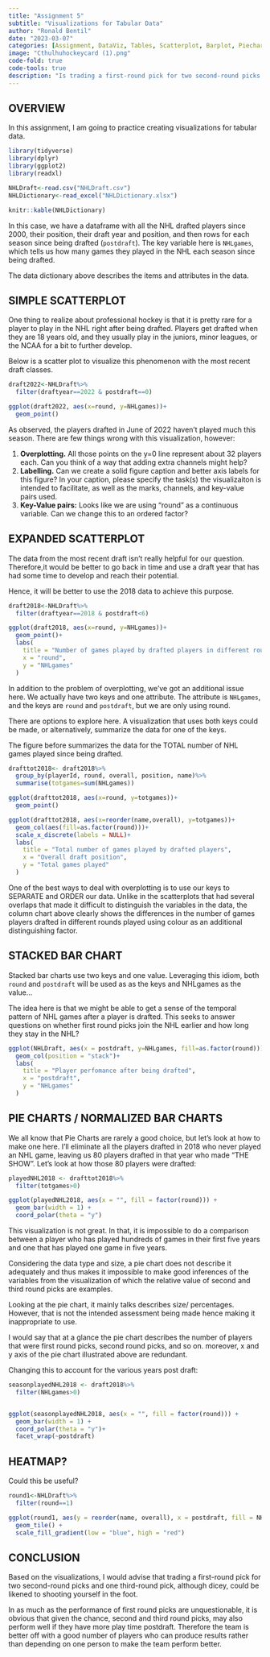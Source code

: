 ```yaml
---
title: "Assignment 5"
subtitle: "Visualizations for Tabular Data"
author: "Ronald Bentil"
date: "2023-03-07"
categories: [Assignment, DataViz, Tables, Scatterplot, Barplot, Piechart]
image: "Cthulhuhockeycard (1).png"
code-fold: true
code-tools: true
description: "Is trading a first-round pick for two second-round picks and a third-round pick prudent?"
---
```


## OVERVIEW

In this assignment, I am going to practice creating visualizations for tabular data.

```r
library(tidyverse)
library(dplyr)
library(ggplot2)
library(readxl)

NHLDraft<-read.csv("NHLDraft.csv")
NHLDictionary<-read_excel("NHLDictionary.xlsx")

knitr::kable(NHLDictionary)
```

In this case, we have a dataframe with all the NHL drafted players since 2000, their position, their draft year and position, and then rows for each season since being drafted (`postdraft`). The key variable here is `NHLgames`, which tells us how many games they played in the NHL each season since being drafted.

The data dictionary above describes the items and attributes in the data.

## SIMPLE SCATTERPLOT

One thing to realize about professional hockey is that it is pretty rare for a player to play in the NHL right after being drafted. Players get drafted when they are 18 years old, and they usually play in the juniors, minor leagues, or the NCAA for a bit to further develop.

Below is a scatter plot to visualize this phenomenon with the most recent draft classes.

```r
draft2022<-NHLDraft%>%
  filter(draftyear==2022 & postdraft==0)

ggplot(draft2022, aes(x=round, y=NHLgames))+
  geom_point()

```

As observed, the players drafted in June of 2022 haven't played much this season. There are few things wrong with this visualization, however:

1.  **Overplotting.** All those points on the y=0 line represent about 32 players each. Can you think of a way that adding extra channels might help?
2.  **Labelling.** Can we create a solid figure caption and better axis labels for this figure? In your caption, please specify the task(s) the visualizaiton is intended to facilitate, as well as the marks, channels, and key-value pairs used.
3.  **Key-Value pairs:** Looks like we are using "round" as a continuous variable. Can we change this to an ordered factor?

## EXPANDED SCATTERPLOT

The data from the most recent draft isn't really helpful for our question. Therefore,it would be better to go back in time and use a draft year that has had some time to develop and reach their potential.

Hence, it will be better to use the 2018 data to achieve this purpose.

```r
draft2018<-NHLDraft%>%
  filter(draftyear==2018 & postdraft<6)

ggplot(draft2018, aes(x=round, y=NHLgames))+
  geom_point()+
  labs(
    title = "Number of games played by drafted players in different round picks",
    x = "round",
    y = "NHLgames"
  )

```

In addition to the problem of overplotting, we've got an additional issue here. We actually have two keys and one attribute. The attribute is `NHLgames`, and the keys are `round` and `postdraft`, but we are only using round.

There are options to explore here. A visualization that uses both keys could be made, or alternatively, summarize the data for one of the keys.

The figure before summarizes the data for the TOTAL number of NHL games played since being drafted.

```r
drafttot2018<- draft2018%>%
  group_by(playerId, round, overall, position, name)%>%
  summarise(totgames=sum(NHLgames))

ggplot(drafttot2018, aes(x=round, y=totgames))+
  geom_point()

ggplot(drafttot2018, aes(x=reorder(name,overall), y=totgames))+
  geom_col(aes(fill=as.factor(round)))+
  scale_x_discrete(labels = NULL)+
  labs(
    title = "Total number of games played by drafted players",
    x = "Overall draft position",
    y = "Total games played"
  )
```

One of the best ways to deal with overplotting is to use our keys to SEPARATE and ORDER our data. Unlike in the scatterplots that had several overlaps that made it difficult to distinguish the variables in the data, the column chart above clearly shows the differences in the number of games players drafted in different rounds played using colour as an additional distinguishing factor.

## STACKED BAR CHART

Stacked bar charts use two keys and one value. Leveraging this idiom, both `round` and `postdraft` will be used as as the keys and NHLgames as the value...

The idea here is that we might be able to get a sense of the temporal pattern of NHL games after a player is drafted. This seeks to answer questions on whether first round picks join the NHL earlier and how long they stay in the NHL?

```r
ggplot(NHLDraft, aes(x = postdraft, y=NHLgames, fill=as.factor(round)))+
  geom_col(position = "stack")+
  labs(
    title = "Player perfomance after being drafted",
    x = "postdraft",
    y = "NHLgames"
  )
```

## PIE CHARTS / NORMALIZED BAR CHARTS

We all know that Pie Charts are rarely a good choice, but let's look at how to make one here. I'll eliminate all the players drafted in 2018 who never played an NHL game, leaving us 80 players drafted in that year who made "THE SHOW". Let's look at how those 80 players were drafted:

```r

playedNHL2018 <- drafttot2018%>%
  filter(totgames>0)

ggplot(playedNHL2018, aes(x = "", fill = factor(round))) +
  geom_bar(width = 1) +
  coord_polar(theta = "y")


```

This visualization is not great. In that, it is impossible to do a comparison between a player who has played hundreds of games in their first five years and one that has played one game in five years.

Considering the data type and size, a pie chart does not describe it adequately and thus makes it impossible to make good inferences of the variables from the visualization of which the relative value of second and third round picks are examples.

Looking at the pie chart, it mainly talks describes size/ percentages. However, that is not the intended assessment being made hence making it inappropriate to use.

I would say that at a glance the pie chart describes the number of players that were first round picks, second round picks, and so on. moreover, x and y axis of the pie chart illustrated above are redundant.

Changing this to account for the various years post draft:

```r
seasonplayedNHL2018 <- draft2018%>%
  filter(NHLgames>0)


ggplot(seasonplayedNHL2018, aes(x = "", fill = factor(round))) +
  geom_bar(width = 1) +
  coord_polar(theta = "y")+
  facet_wrap(~postdraft)

```

## HEATMAP?

Could this be useful?

```r

round1<-NHLDraft%>%
  filter(round==1)

ggplot(round1, aes(y = reorder(name, overall), x = postdraft, fill = NHLgames)) +
  geom_tile() +
  scale_fill_gradient(low = "blue", high = "red")

```

## CONCLUSION

Based on the visualizations, I would advise that trading a first-round pick for two second-round picks and one third-round pick, although dicey, could be likened to shooting yourself in the foot.

In as much as the performance of first round picks are unquestionable, it is obvious that given the chance, second and third round picks, may also perform well if they have more play time postdraft. Therefore the team is better off with a good number of players who can produce results rather than depending on one person to make the team perform better.
